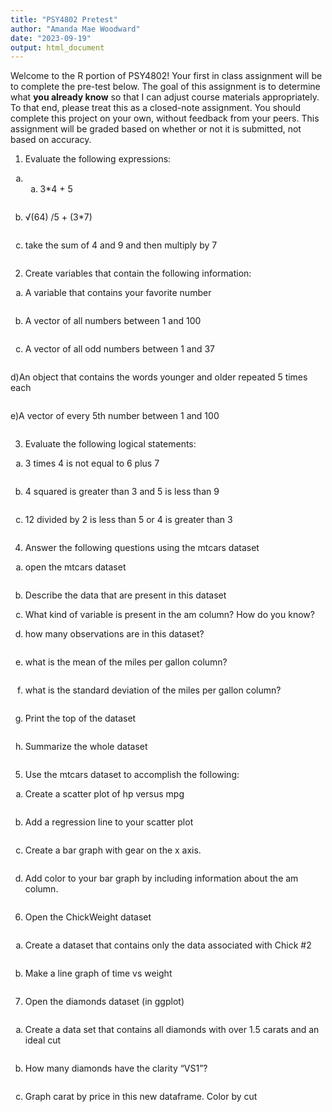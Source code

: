 ```yaml
---
title: "PSY4802 Pretest"
author: "Amanda Mae Woodward"
date: "2023-09-19"
output: html_document
---
```


Welcome to the R portion of PSY4802! Your first in class assignment will be to complete the pre-test below. The goal of this assignment is to determine what **you already know** so that I can adjust course materials appropriately. To that end, please treat this as a closed-note assignment. You should complete this project on your own, without feedback from your peers. This assignment will be graded based on whether or not it is submitted, not based on accuracy.

1) Evaluate the following expressions: 

a) a.	3*4 + 5 
```r

```

b) √(64) /5 + (3*7)
```r

```

c) take the sum of 4 and 9 and then multiply by 7
```r

```

2) Create variables that contain the following information: 

a) A variable that contains your favorite number
```r

```

b) A vector of all numbers between 1 and 100
```r

```

c) A vector of all odd numbers between 1 and 37
```r

```

d)An object that contains the words younger and older repeated 5 times each 
```r

```

e)A vector of every 5th number between 1 and 100
```r

```

3) Evaluate the following logical statements:

a) 3 times 4 is not equal to 6 plus 7
```r

```

b) 4 squared is greater than 3 and 5 is less than 9 
```r

```

c) 12 divided by 2 is less than 5 or 4 is greater than 3
```r

```

4) Answer the following questions using the mtcars dataset

a) open the mtcars dataset 
```r

```

b) Describe the data that are present in this dataset


c) What kind of variable is present in the am column? How do you know? 


d) how many observations are in this dataset? 
```r

```

e) what is the mean of the miles per gallon column? 
```r

```

f) what is the standard deviation of the miles per gallon column? 
```r

```

g) Print the top of the dataset
```r

```

h) Summarize the whole dataset
```r

```

5) Use the mtcars dataset to accomplish the following:

a) Create a scatter plot of hp versus mpg
```r

```

b) Add a regression line to your scatter plot
```r

```

c) Create a bar graph with gear on the x axis. 
```r

```

d) Add color to your bar graph by including information about the am column. 
```r

```

6) Open the ChickWeight dataset
```r

```

a) Create a dataset that contains only the data associated with Chick #2
```r

```

b) Make a line graph of time vs weight
```r

```

7. Open the diamonds dataset (in ggplot)
```r

```

a) Create a data set that contains all diamonds with over 1.5 carats and an ideal cut
```r

```

b) How many diamonds have the clarity “VS1”?
```r

```

c) Graph carat by price in this new dataframe. Color by cut
```r

```